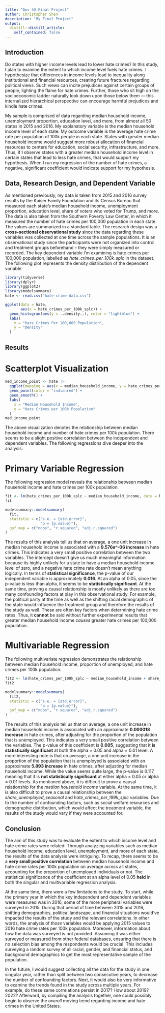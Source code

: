 ```yaml
---
title: "Gov 50 Final Project"
author: Christopher Shen
description: "My Final Project"
output:
  distill::distill_article:
    self_contained: false
---
```

## Introduction

Do states with higher income levels lead to lower hate crimes? In this study, I plan to examine the extent to which income level fuels hate crimes. I hypothesize that differences in income levels lead to inequality along institutional and financial resources, creating future fractures regarding political views. Such views can incite prejudices against certain groups of people, lighting the flame for hate crimes. Further, those who sit high on the socioeconomic ladder naturally look down upon those below them — this internalized hierarchical perspective can encourage harmful prejudices and kindle hate crimes. 

My sample is comprised of data regarding median household income, unemployment proportion, education level, and more, from almost all 50 states in 2015 and 2016. My explanatory variable is the median household income level of each state. My outcome variable is the average hate crime rate per population of 100k people in each state. States with greater median household income would suggest more robust allocation of financial resources to centers for education, social security, infrastructure, and more. Thus, if I observe states with a greater median household income level in certain states that lead to less hate crimes, that would support my hypothesis. When I run my regression of the number of hate crimes, a negative, significant coefficient would indicate support for my hypothesis.

## Data, Research Design, and Dependent Variable

As mentioned previously, my data is taken from 2015 and 2016 survey results by the Kaiser Family Foundation and its Census Bureau that measured each state's median household income, unemployment proportion, education level, share of voters who voted for Trump, and more. The data is also taken from the Southern Poverty Law Center, in which it measured the number of hate crimes per 100,000 population in each state. The values are summarized in a standard table. The research design was a **cross-sectional observational study** since the data regarding these variables was collected at one time across the sample populations. It is an observational study since the participants were not organized into control and treatment groups beforehand -- they were simply measured or recorded. The key dependent variable I'm examining is hate crimes per 100,000 population, labelled as *hate_crimes_per_100k_splc* in the dataset. The following plot represents the density distribution of the dependent variable:

```r
library(tidyverse)
library(dplyr)
library(ggplot2)
library(modelsummary)
hate <- read.csv("hate-crime-data.csv")

ggplot(data = hate,
       aes(x = hate_crimes_per_100k_splc)) +
  geom_histogram(aes(y = ..density..), color = "lightblue") +
  labs(
    x = "Hate Crimes Per 100,000 Population",
    y = "Density"
  )
```
## Results

# Scatterplot Visualization

```r
med_income_point <- hate |>
  ggplot(mapping = aes(x = median_household_income, y = hate_crimes_per_100k_splc)) +
  geom_point(color = "indianred") +
  geom_smooth() +
  labs(
    x = "Median Household Income",
    y = "Hate Crimes per 100k Population"
  )
med_income_point

```
The above visualization denotes the relationship between median household income and number of hate crimes per 100k population. There seems to be a slight positive correlation between the independent and dependent variables. The following regressions dive deeper into the analysis:

# Primary Variable Regression 

The following regression model reveals the relationship between median household income and hate crimes per 100k population.

```r
fit <- lm(hate_crimes_per_100k_splc ~ median_household_income, data = hate)
fit
```
```r
modelsummary::modelsummary(
  fit,
  statistic = c("s.e. = {std.error}",
                "p = {p.value}"),
  gof_map = c("nobs", "r.squared", "adj.r.squared")
)
```
The results of this analysis tell us that on average, a one unit increase in median household income is associated with a **9.576e^-06 increase** in hate crimes. This indicates a very small positive correlation between the two variables. The intercept doesn't give us much meaningful information because its highly unlikely for a state to have a median household income level of zero, and a negative hate crime rate doesn't mean anything logically. In terms of **statistical significance**, the p-value of our independent variable is approximately **0.016**. At an alpha of 0.05, since the p-value is less than alpha, it seems to be **statistically significant**. At the same time, proving a causal relationship is mostly unlikely as there are too many confounding factors at play in this observational study. For example, the political party at the time as well as the shifting racial demographic of the state would influence the treatment group and therefore the results of the study as well. These are often key factors when determining hate crime rates. Thus, it **cannot** be said without further experimental results that greater median household income *causes* greater hate crimes per 100,000 population.

# Multivariable Regression

The following multivariate regression demonstrates the relationship between median household income, proportion of unemployed, and hate crimes per 100k population.

```r
fit2 <- lm(hate_crimes_per_100k_splc ~ median_household_income + share_unemployed_seasonal, data = hate)
fit2
```
```r
modelsummary::modelsummary(
  fit2,
  statistic = c("s.e. = {std.error}",
                "p = {p.value}"),
  gof_map = c("nobs", "r.squared", "adj.r.squared")
)
```
The results of this analysis tell us that on average, a one unit increase in median household income is associated with an approximate **0.000018 increase** in hate crimes, after adjusting for the proportion of the population that is unemployed. This indicates a very small positive correlation between the variables. The p-value of this coefficient is **0.005**, suggesting that it **is statistically significant** at both the alpha = 0.05 and alpha = 0.01 level. A more interesting note is that on average, a one unit increase in the proportion of the population that is unemployed is associated with an approximate **5.893 increase** in hate crimes, after adjusting for median household income. While the value seems quite large, the p-value is 0.117, meaning that it is **not statistically significant** at either alpha = 0.05 or alpha = 0.01 levels. As mentioned above, it is difficult to prove a causal relationship for the *median household income* variable. At the same time, it is also difficult to prove a causal relationship between the *share_unemployed_seasonal* and *hate_crimes_per_199k_splc* variables. Due to the number of confounding factors, such as social welfare resources and demographic distribution, which would affect the treatment variable, the results of the study would vary if they were accounted for.

## Conclusion

The aim of this study was to evaluate the extent to which income level and hate crime rates were related. Through analyzing variables such as median household income, education level, unemployment, and more of each state, the results of the data analysis were intriguing. To recap, there seems to be a **very small positive correlation** between median household income and hate crime rates per 100k population on average across all states, accounting for the proportion of unemployed individuals or not. The statistical significance of the coefficient at an alpha level of 0.05 **held** in both the singular and multivariable regression analysis. 

At the same time, there were a few limitations to the study. To start, while the primary year in which the key independent and dependent variables were measured was in 2016, some of the more peripheral variables were surveyed in 2015. During that period of time between 2015 and 2016, shifting demographics, political landscape, and financial situations would've impacted the results of the study and the relevant correlations. In other words, the analysis of *those* variables would be applying 2015 values to 2016 hate crime rates per 100k population. Moreover, information about how the data was surveyed is not provided. Assuming it was either surveyed or measured from other federal databases, ensuring that there is no selection bias among the respondents would be crucial. This includes surveying a random survey of all racial, gender, and financial status, and background demographics to get the most representative sample of the population.  

In the future, I would suggest collecting all the data for the study in one singular year, rather than split between two consecutive years, to decrease the number of confounding factors. Next, it would also be very informative to examine the trends found in the study across multiple years. For example, do these same correlations persist in 2017? How about 2019? 2022? Afterward, by compiling the analysis together, one could possibly begin to observe the *overall* moving trend regarding income and hate crimes in the United States.


